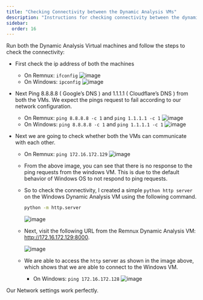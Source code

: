 ```yaml
---
title: "Checking Connectivity between the Dynamic Analysis VMs"
description: "Instructions for checking connectivity between the dynamic analysis VMs."
sidebar:
  order: 16
---
```


Run both the Dynamic Analysis Virtual machines and follow the steps to check the connectivity:

- First check the ip address of both the machines
  - On Remnux: `ifconfig`
    ![image](../assets/Pasted%20image%2020241107165646.png)
  - On Windows: `ipconfig`
    ![image](../assets/Pasted%20image%2020241107165725.png)
- Next Ping 8.8.8.8 ( Google’s DNS ) and 1.1.1.1 ( Cloudflare’s DNS ) from both the VMs. We expect the pings request to fail according to our network configuration.
  - On Remnux: `ping 8.8.8.8 -c 1` and `ping 1.1.1.1 -c 1`
    ![image](../assets/Pasted%20image%2020241107170041.png)
  - On Windows: `ping 8.8.8.8 -c 1` and `ping 1.1.1.1 -c 1`
    ![image](../assets/Pasted%20image%2020241107165957.png)
- Next we are going to check whether both the VMs can communicate with each other.

  - On Remnux: `ping 172.16.172.129`
    ![image](../assets/Pasted%20image%2020241107170926.png)

  - From the above image, you can see that there is no response to the ping requests from the windows VM. This is due to the default behavior of Windows OS to not respond to ping requests.
  - So to check the connectivity, I created a simple `python http server` on the Windows Dynamic Analysis VM using the following command.

    ```bash
    python -m http.server
    ```

    ![image](../assets/Pasted%20image%2020241107170815.png)

  - Next, visit the following URL from the Remnux Dynamic Analysis VM: http://172.16.172.129:8000.

    ![image](../assets/Pasted%20image%2020241107170736.png)

  - We are able to access the `http` server as shown in the image above, which shows that we are able to connect to the Windows VM.
    - On Windows: `ping 172.16.172.128`
      ![image](../assets/Pasted%20image%2020241107170236.png)

Our Network settings work perfectly.
